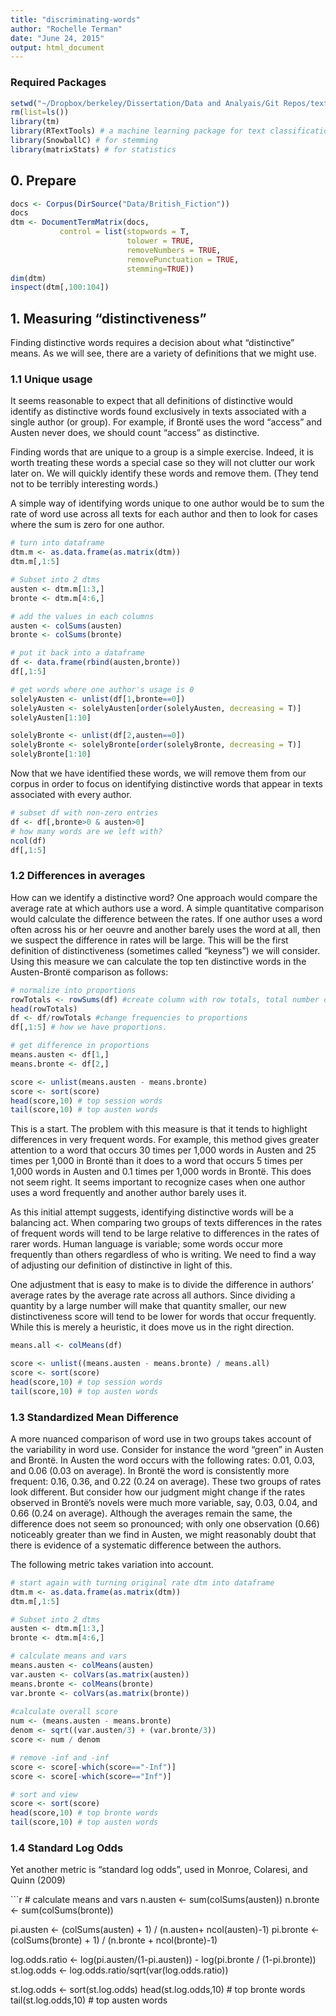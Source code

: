 ```yaml
---
title: "discriminating-words"
author: "Rochelle Terman"
date: "June 24, 2015"
output: html_document
---
```


### Required Packages

```r
setwd("~/Dropbox/berkeley/Dissertation/Data and Analyais/Git Repos/text-analysis-dhbsi")
rm(list=ls())
library(tm)
library(RTextTools) # a machine learning package for text classification written in R
library(SnowballC) # for stemming
library(matrixStats) # for statistics
```


## 0. Prepare
```r
docs <- Corpus(DirSource("Data/British_Fiction"))
docs
dtm <- DocumentTermMatrix(docs,
           control = list(stopwords = T,
                          tolower = TRUE,
                          removeNumbers = TRUE,
                          removePunctuation = TRUE,
                          stemming=TRUE))
dim(dtm)
inspect(dtm[,100:104])
```

## 1. Measuring "distinctiveness"

Finding distinctive words requires a decision about what “distinctive” means. As we will see, there are a variety of definitions that we might use. 

### 1.1 Unique usage

It seems reasonable to expect that all definitions of distinctive would identify as distinctive words found exclusively in texts associated with a single author (or group). For example, if Brontë uses the word “access” and Austen never does, we should count “access” as distinctive. 

Finding words that are unique to a group is a simple exercise. Indeed, it is worth treating these words a special case so they will not clutter our work later on. We will quickly identify these words and remove them. (They tend not to be terribly interesting words.)

A simple way of identifying words unique to one author would be to sum the rate of word use across all texts for each author and then to look for cases where the sum  is zero for one author.

```r
# turn into dataframe
dtm.m <- as.data.frame(as.matrix(dtm))
dtm.m[,1:5]

# Subset into 2 dtms
austen <- dtm.m[1:3,]
bronte <- dtm.m[4:6,]

# add the values in each columns
austen <- colSums(austen)
bronte <- colSums(bronte)

# put it back into a dataframe
df <- data.frame(rbind(austen,bronte))
df[,1:5]

# get words where one author's usage is 0
solelyAusten <- unlist(df[1,bronte==0])
solelyAusten <- solelyAusten[order(solelyAusten, decreasing = T)]
solelyAusten[1:10]

solelyBronte <- unlist(df[2,austen==0])
solelyBronte <- solelyBronte[order(solelyBronte, decreasing = T)]
solelyBronte[1:10]
```

Now that we have identified these words, we will remove them from our corpus in order to focus on identifying distinctive words that appear in texts associated with every author.

```r
# subset df with non-zero entries
df <- df[,bronte>0 & austen>0]
# how many words are we left with?
ncol(df)
df[,1:5]
```

### 1.2 Differences in averages

How can we identify a distinctive word? One approach would compare the average rate at which authors use a word. A simple quantitative comparison would calculate the difference between the rates. If one author uses a word often across his or her oeuvre and another barely uses the word at all, then we suspect the difference in rates will be large. This will be the first definition of distinctiveness (sometimes called “keyness”) we will consider. Using this measure we can calculate the top ten distinctive words in the Austen-Brontë comparison as follows:

```r
# normalize into proportions
rowTotals <- rowSums(df) #create column with row totals, total number of words per document
head(rowTotals)
df <- df/rowTotals #change frequencies to proportions
df[,1:5] # how we have proportions.

# get difference in proportions
means.austen <- df[1,]
means.bronte <- df[2,]

score <- unlist(means.austen - means.bronte)
score <- sort(score)
head(score,10) # top session words
tail(score,10) # top austen words
```

This is a start. The problem with this measure is that it tends to highlight differences in very frequent words. For example, this method gives greater attention to a word that occurs 30 times per 1,000 words in Austen and 25 times per 1,000 in Brontë than it does to a word that occurs 5 times per 1,000 words in Austen and 0.1 times per 1,000 words in Brontë. This does not seem right. It seems important to recognize cases when one author uses a word frequently and another author barely uses it.

As this initial attempt suggests, identifying distinctive words will be a balancing act. When comparing two groups of texts differences in the rates of frequent words will tend to be large relative to differences in the rates of rarer words. Human language is variable; some words occur more frequently than others regardless of who is writing. We need to find a way of adjusting our definition of distinctive in light of this.

One adjustment that is easy to make is to divide the difference in authors’ average rates by the average rate across all authors. Since dividing a quantity by a large number will make that quantity smaller, our new distinctiveness score will tend to be lower for words that occur frequently. While this is merely a heuristic, it does move us in the right direction.

```{r]}

means.all <- colMeans(df)

score <- unlist((means.austen - means.bronte) / means.all)
score <- sort(score)
head(score,10) # top session words
tail(score,10) # top austen words
```

### 1.3 Standardized Mean Difference

A more nuanced comparison of word use in two groups takes account of the variability in word use. Consider for instance the word “green” in Austen and Brontë. In Austen the word occurs with the following rates: 0.01, 0.03, and 0.06 (0.03 on average). In Brontë the word is consistently more frequent: 0.16, 0.36, and 0.22 (0.24 on average). These two groups of rates look different. But consider how our judgment might change if the rates observed in Brontë’s novels were much more variable, say, 0.03, 0.04, and 0.66 (0.24 on average). Although the averages remain the same, the difference does not seem so pronounced; with only one observation (0.66) noticeably greater than we find in Austen, we might reasonably doubt that there is evidence of a systematic difference between the authors.

The following metric takes variation into account.

```r
# start again with turning original rate dtm into dataframe
dtm.m <- as.data.frame(as.matrix(dtm))
dtm.m[,1:5]

# Subset into 2 dtms
austen <- dtm.m[1:3,]
bronte <- dtm.m[4:6,]

# calculate means and vars
means.austen <- colMeans(austen)
var.austen <- colVars(as.matrix(austen))
means.bronte <- colMeans(bronte)
var.bronte <- colVars(as.matrix(bronte))
  
#calculate overall score
num <- (means.austen - means.bronte) 
denom <- sqrt((var.austen/3) + (var.bronte/3))
score <- num / denom

# remove -inf and -inf
score <- score[-which(score=="-Inf")]
score <- score[-which(score=="Inf")]

# sort and view
score <- sort(score)
head(score,10) # top bronte words
tail(score,10) # top austen words
```

### 1.4 Standard Log Odds

Yet another metric is "standard log odds", used in Monroe, Colaresi, and Quinn (2009)

```r
# calculate means and vars
n.austen <- sum(colSums(austen))
n.bronte <- sum(colSums(bronte))

pi.austen <- (colSums(austen) + 1) / (n.austen+ ncol(austen)-1)
pi.bronte <- (colSums(bronte) + 1) / (n.bronte + ncol(bronte)-1)  

log.odds.ratio <- log(pi.austen/(1-pi.austen)) - log(pi.bronte / (1-pi.bronte))
st.log.odds <- log.odds.ratio/sqrt(var(log.odds.ratio))

st.log.odds <- sort(st.log.odds)
head(st.log.odds,10) # top bronte words
tail(st.log.odds,10) # top austen words
